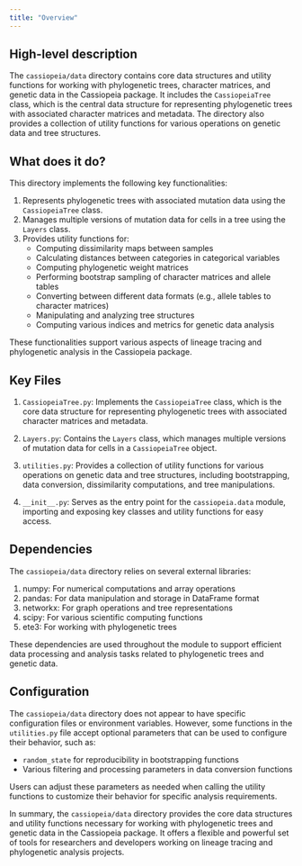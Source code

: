 ```yaml
---
title: "Overview"
---
```


## High-level description

The `cassiopeia/data` directory contains core data structures and utility functions for working with phylogenetic trees, character matrices, and genetic data in the Cassiopeia package. It includes the `CassiopeiaTree` class, which is the central data structure for representing phylogenetic trees with associated character matrices and metadata. The directory also provides a collection of utility functions for various operations on genetic data and tree structures.

## What does it do?

This directory implements the following key functionalities:

1. Represents phylogenetic trees with associated mutation data using the `CassiopeiaTree` class.
2. Manages multiple versions of mutation data for cells in a tree using the `Layers` class.
3. Provides utility functions for:
   - Computing dissimilarity maps between samples
   - Calculating distances between categories in categorical variables
   - Computing phylogenetic weight matrices
   - Performing bootstrap sampling of character matrices and allele tables
   - Converting between different data formats (e.g., allele tables to character matrices)
   - Manipulating and analyzing tree structures
   - Computing various indices and metrics for genetic data analysis

These functionalities support various aspects of lineage tracing and phylogenetic analysis in the Cassiopeia package.

## Key Files

1. `CassiopeiaTree.py`: Implements the `CassiopeiaTree` class, which is the core data structure for representing phylogenetic trees with associated character matrices and metadata.

2. `Layers.py`: Contains the `Layers` class, which manages multiple versions of mutation data for cells in a `CassiopeiaTree` object.

3. `utilities.py`: Provides a collection of utility functions for various operations on genetic data and tree structures, including bootstrapping, data conversion, dissimilarity computations, and tree manipulations.

4. `__init__.py`: Serves as the entry point for the `cassiopeia.data` module, importing and exposing key classes and utility functions for easy access.

## Dependencies

The `cassiopeia/data` directory relies on several external libraries:

1. numpy: For numerical computations and array operations
2. pandas: For data manipulation and storage in DataFrame format
3. networkx: For graph operations and tree representations
4. scipy: For various scientific computing functions
5. ete3: For working with phylogenetic trees

These dependencies are used throughout the module to support efficient data processing and analysis tasks related to phylogenetic trees and genetic data.

## Configuration

The `cassiopeia/data` directory does not appear to have specific configuration files or environment variables. However, some functions in the `utilities.py` file accept optional parameters that can be used to configure their behavior, such as:

- `random_state` for reproducibility in bootstrapping functions
- Various filtering and processing parameters in data conversion functions

Users can adjust these parameters as needed when calling the utility functions to customize their behavior for specific analysis requirements.

In summary, the `cassiopeia/data` directory provides the core data structures and utility functions necessary for working with phylogenetic trees and genetic data in the Cassiopeia package. It offers a flexible and powerful set of tools for researchers and developers working on lineage tracing and phylogenetic analysis projects.